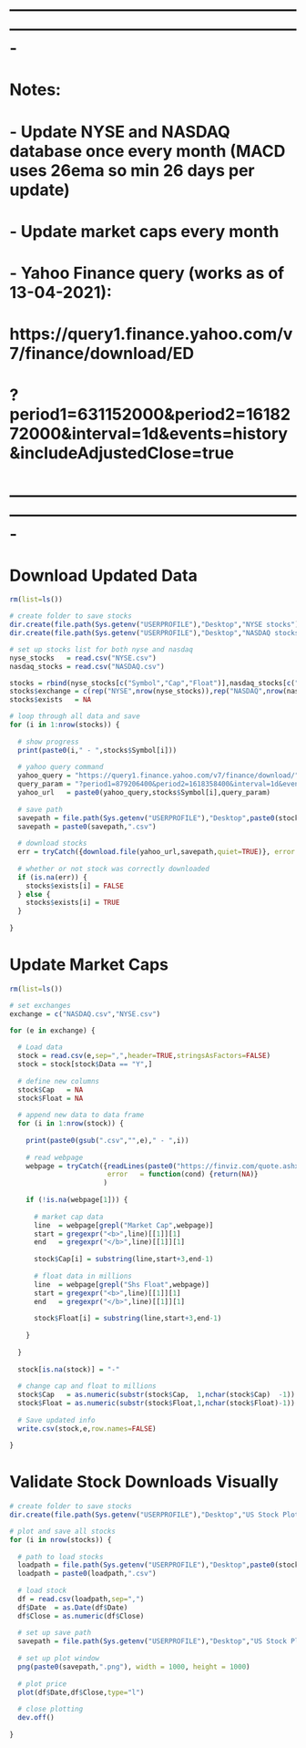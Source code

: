 
# -------------------------------------------------------------------------------------------------------------
# Notes:
# - Update NYSE and NASDAQ database once every month (MACD uses 26ema so min 26 days per update)
# - Update market caps every month

# - Yahoo Finance query (works as of 13-04-2021):
#   https://query1.finance.yahoo.com/v7/finance/download/ED
#   ?period1=631152000&period2=1618272000&interval=1d&events=history&includeAdjustedClose=true
# -------------------------------------------------------------------------------------------------------------

# Download Updated Data
```r
rm(list=ls())

# create folder to save stocks
dir.create(file.path(Sys.getenv("USERPROFILE"),"Desktop","NYSE stocks"))
dir.create(file.path(Sys.getenv("USERPROFILE"),"Desktop","NASDAQ stocks"))

# set up stocks list for both nyse and nasdaq
nyse_stocks   = read.csv("NYSE.csv")
nasdaq_stocks = read.csv("NASDAQ.csv")

stocks = rbind(nyse_stocks[c("Symbol","Cap","Float")],nasdaq_stocks[c("Symbol","Cap","Float")])
stocks$exchange = c(rep("NYSE",nrow(nyse_stocks)),rep("NASDAQ",nrow(nasdaq_stocks)))
stocks$exists   = NA

# loop through all data and save
for (i in 1:nrow(stocks)) {
  
  # show progress
  print(paste0(i," - ",stocks$Symbol[i]))
  
  # yahoo query command
  yahoo_query = "https://query1.finance.yahoo.com/v7/finance/download/"
  query_param = "?period1=879206400&period2=1618358400&interval=1d&events=history&includeAdjustedClose=true"
  yahoo_url   = paste0(yahoo_query,stocks$Symbol[i],query_param)
  
  # save path
  savepath = file.path(Sys.getenv("USERPROFILE"),"Desktop",paste0(stocks$exchange[i]," stocks"),stocks$Symbol[i])
  savepath = paste0(savepath,".csv")
  
  # download stocks
  err = tryCatch({download.file(yahoo_url,savepath,quiet=TRUE)}, error = function(cond) {return(NA)})
  
  # whether or not stock was correctly downloaded
  if (is.na(err)) {
    stocks$exists[i] = FALSE
  } else {
    stocks$exists[i] = TRUE
  }
  
}
```

# Update Market Caps
```r
rm(list=ls())

# set exchanges
exchange = c("NASDAQ.csv","NYSE.csv")

for (e in exchange) {
  
  # Load data
  stock = read.csv(e,sep=",",header=TRUE,stringsAsFactors=FALSE) 
  stock = stock[stock$Data == "Y",]
  
  # define new columns
  stock$Cap   = NA
  stock$Float = NA
  
  # append new data to data frame
  for (i in 1:nrow(stock)) {
    
    print(paste0(gsub(".csv","",e)," - ",i))
    
    # read webpage
    webpage = tryCatch({readLines(paste0("https://finviz.com/quote.ashx?t=",stock$Symbol[i]))},
                        error   = function(cond) {return(NA)}
                       )
    
    if (!is.na(webpage[1])) {
  
      # market cap data
      line  = webpage[grepl("Market Cap",webpage)]
      start = gregexpr("<b>",line)[[1]][1]
      end   = gregexpr("</b>",line)[[1]][1]
      
      stock$Cap[i] = substring(line,start+3,end-1)
      
      # float data in millions
      line  = webpage[grepl("Shs Float",webpage)]
      start = gregexpr("<b>",line)[[1]][1]
      end   = gregexpr("</b>",line)[[1]][1]
      
      stock$Float[i] = substring(line,start+3,end-1)
      
    }
  
  }
  
  stock[is.na(stock)] = "-"
  
  # change cap and float to millions
  stock$Cap   = as.numeric(substr(stock$Cap,  1,nchar(stock$Cap)  -1)) * ifelse(grepl("M",stock$Cap),  1,1000)
  stock$Float = as.numeric(substr(stock$Float,1,nchar(stock$Float)-1)) * ifelse(grepl("M",stock$Float),1,1000)
  
  # Save updated info
  write.csv(stock,e,row.names=FALSE)
  
}
```

# Validate Stock Downloads Visually
```r
# create folder to save stocks
dir.create(file.path(Sys.getenv("USERPROFILE"),"Desktop","US Stock Plots"))

# plot and save all stocks
for (i in nrow(stocks)) {
  
  # path to load stocks
  loadpath = file.path(Sys.getenv("USERPROFILE"),"Desktop",paste0(stocks$exchange[i]," stocks"),stocks$Symbol[i])
  loadpath = paste0(loadpath,".csv")
    
  # load stock
  df = read.csv(loadpath,sep=",")
  df$Date  = as.Date(df$Date)
  df$Close = as.numeric(df$Close)
  
  # set up save path
  savepath = file.path(Sys.getenv("USERPROFILE"),"Desktop","US Stock Plots",stocks$Symbol[i])
  
  # set up plot window
  png(paste0(savepath,".png"), width = 1000, height = 1000)
  
  # plot price
  plot(df$Date,df$Close,type="l")
  
  # close plotting
  dev.off()
  
}
```
